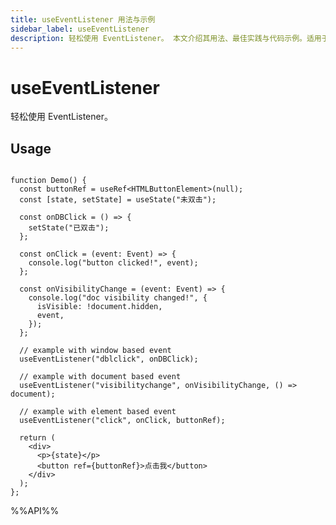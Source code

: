 ```yaml
---
title: useEventListener 用法与示例
sidebar_label: useEventListener
description: 轻松使用 EventListener。 本文介绍其用法、最佳实践与代码示例。适用于 React 开发中需要处理副作用的场景。
---
```

# useEventListener

轻松使用 EventListener。

## Usage

```tsx live

function Demo() {
  const buttonRef = useRef<HTMLButtonElement>(null);
  const [state, setState] = useState("未双击");

  const onDBClick = () => {
    setState("已双击");
  };

  const onClick = (event: Event) => {
    console.log("button clicked!", event);
  };

  const onVisibilityChange = (event: Event) => {
    console.log("doc visibility changed!", {
      isVisible: !document.hidden,
      event,
    });
  };

  // example with window based event
  useEventListener("dblclick", onDBClick);

  // example with document based event
  useEventListener("visibilitychange", onVisibilityChange, () => document);

  // example with element based event
  useEventListener("click", onClick, buttonRef);

  return (
    <div>
      <p>{state}</p>
      <button ref={buttonRef}>点击我</button>
    </div>
  );
};

```

%%API%%